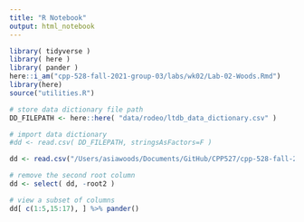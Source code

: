```yaml
---
title: "R Notebook"
output: html_notebook
---
```


```r
library( tidyverse )
library( here )
library( pander )
here::i_am("cpp-528-fall-2021-group-03/labs/wk02/Lab-02-Woods.Rmd")
library(here)
source("utilities.R")
```

```r
# store data dictionary file path
DD_FILEPATH <- here::here( "data/rodeo/ltdb_data_dictionary.csv" )

# import data dictionary
#dd <- read.csv( DD_FILEPATH, stringsAsFactors=F )

dd <- read.csv("/Users/asiawoods/Documents/GitHub/CPP527/cpp-528-fall-2021-group-03/data/rodeo/ltdb-data-dictionary.csv")

# remove the second root column
dd <- select( dd, -root2 )

# view a subset of columns 
dd[ c(1:5,15:17), ] %>% pander()
```

